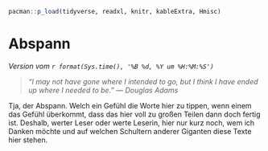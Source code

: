 ```r
pacman::p_load(tidyverse, readxl, knitr, kableExtra, Hmisc)
```

# Abspann {#sec-abspann .unnumbered}

*Version vom `r format(Sys.time(), '%B %d, %Y um %H:%M:%S')`*

> *"I may not have gone where I intended to go, but I think I have ended up where I needed to be." --- Douglas Adams*

Tja, der Abspann. Welch ein Gefühl die Worte hier zu tippen, wenn einem das Gefühl überkommt, dass das hier voll zu großen Teilen dann doch fertig ist. Deshalb, werter Leser oder werte Leserin, hier nur kurz noch, wem ich Danken möchte und auf welchen Schultern anderer Giganten diese Texte hier stehen.
